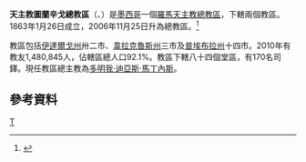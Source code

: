 {{Infobox Roman Catholic diocese 
|jurisdiction     = 總教區
|name            =圖蘭辛戈
 |latin= Archidioecesis Tulancingensis
 |image =Catedraltul.jpg
|caption = 聖若翰洗者主教座堂
 |location = [[墨西哥|墨西哥]] 
|territory = [[伊達爾戈州|伊達爾戈州]]、[[韋拉克魯斯州|韋拉克魯斯州]]、<br>[[普埃布拉州|普埃布拉州]]
|population = 1,480,845
|rite = [[罗马礼|罗马礼]]
|patron =
|province =
|established = 1863年
|cathedral = [[聖若翰洗者主教座堂_(圖蘭辛戈)|聖若翰洗者主教座堂]]
|co-cathedral = 
|leadership = 主教 
|website = [http://www.arquidiocesisdetulancingo.org/ 官方網頁]
|pope = 
|patriarch= 
|metropolitan =[[多明我·迪亞斯·馬丁內斯|多明我·迪亞斯·馬丁內斯]] 
|ordinary = 
|coadjutor archbishop = 
|coadjutor bishop =
|auxiliary =
|emeritus= }} 
'''天主教圖蘭辛戈總教區'''（{{lang-la|Archidioecesis Tulancingensis}}、{{lang-es|Arquidiócesis de Tulancingo}}）是[[墨西哥|墨西哥]]一個[[羅馬天主教|羅馬天主教]][[總教區|總教區]]，下轄兩個教區。1863年1月26日成立，2006年11月25日升為總教區。<ref>{{cite journal
|journal=[[宗座公報|宗座公報]]
|publisher=梵蒂岡出版社
|date=2007年
|volume=99
|title=''Mexicani populi''
|page=57
|url=http://www.vatican.va/archive/aas/documents/AAS%2099%20%5B2007%5D%20I%20-%20ocr.pdf
|access-date=2013-08-28
|archive-date=2016-03-04
|archive-url=https://web.archive.org/web/20160304215544/http://www.vatican.va/archive/aas/documents/AAS%2099%20%5B2007%5D%20I%20-%20ocr.pdf
|dead-url=no
}}</ref>

教區包括[[伊達爾戈州|伊達爾戈州]]卅二市、[[韋拉克魯斯州|韋拉克魯斯州]]三市及[[普埃布拉州|普埃布拉州]]十四市。2010年有教友1,480,845人，佔轄區總人口92.1%。教區下轄八十四個堂區，有170名司鐸。現任教區總主教為[[多明我·迪亞斯·馬丁內斯|多明我·迪亞斯·馬丁內斯]]。

==參考資料==
{{reflist}}
{{墨西哥天主教教區}}
[[Category:墨西哥天主教教區|T]]